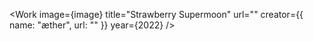 
<Work
  image={image}
  title="Strawberry Supermoon"
  url=""
  creator={{ name: "æther", url: "" }}
  year={2022}
/>
